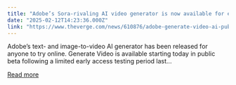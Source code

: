 ```yaml
---
title: "Adobe’s Sora-rivaling AI video generator is now available for everyone"
date: "2025-02-12T14:23:36.000Z"
link: "https://www.theverge.com/news/610876/adobe-generate-video-ai-public-beta-available"
---
```


Adobe’s text- and image-to-video AI generator has been released for anyone to try online. Generate Video is available starting today in public beta following a limited early access testing period last...

[Read more](https://www.theverge.com/news/610876/adobe-generate-video-ai-public-beta-available)
